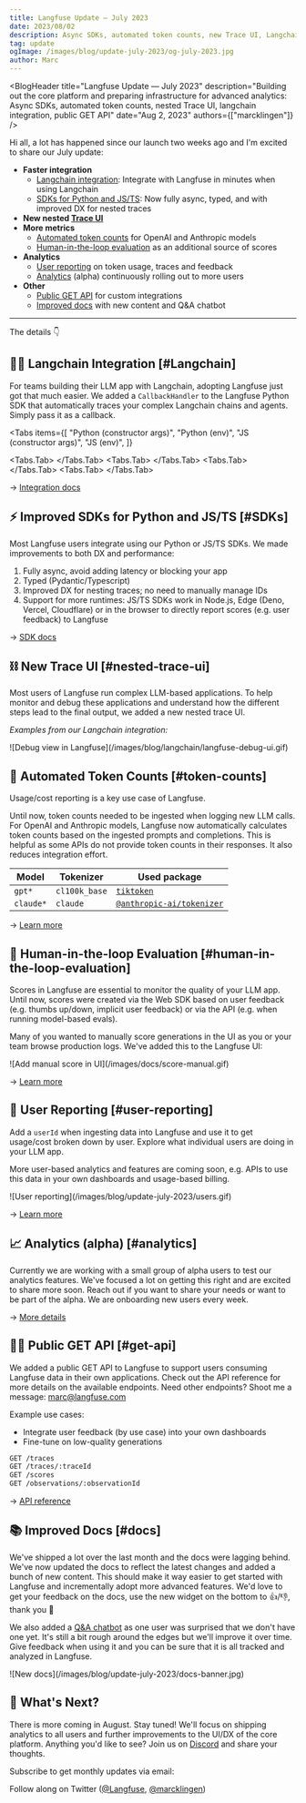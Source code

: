```yaml
---
title: Langfuse Update — July 2023
date: 2023/08/02
description: Async SDKs, automated token counts, new Trace UI, Langchain integration, public GET API, new reports, ...
tag: update
ogImage: /images/blog/update-july-2023/og-july-2023.jpg
author: Marc
---
```



<BlogHeader
  title="Langfuse Update — July 2023"
  description="Building out the core platform and preparing infrastructure for advanced analytics: Async SDKs, automated token counts, nested Trace UI, langchain integration, public GET API"
  date="Aug 2, 2023"
  authors={["marcklingen"]}
/>

Hi all, a lot has happened since our launch two weeks ago and I'm excited to share our July update:

- **Faster integration**
  - [Langchain integration](#langchain): Integrate with Langfuse in minutes when using Langchain
  - [SDKs for Python and JS/TS](#sdks): Now fully async, typed, and with improved DX for nested traces
- **New nested [Trace UI](#nested-trace-ui)**
- **More metrics**
  - [Automated token counts](#token-counts) for OpenAI and Anthropic models
  - [Human-in-the-loop evaluation](#human-in-the-loop-evaluation) as an additional source of scores
- **Analytics**
  - [User reporting](#user-reporting) on token usage, traces and feedback
  - [Analytics](#analytics) (alpha) continuously rolling out to more users
- **Other**
  - [Public GET API](#get-api) for custom integrations
  - [Improved docs](#docs) with new content and Q&A chatbot

---

The details 👇

## 🦜🔗 Langchain Integration [#Langchain]

For teams building their LLM app with Langchain, adopting Langfuse just got that much easier. We added a `CallbackHandler` to the Langfuse Python SDK that automatically traces your complex Langchain chains and agents. Simply pass it as a callback.

<Tabs
  items={[
    "Python (constructor args)",
    "Python (env)",
    "JS (constructor args)",
    "JS (env)",
  ]}
>
  <Tabs.Tab>
    <GetStartedLangchainPythonArgs />
  </Tabs.Tab>
  <Tabs.Tab>
    <GetStartedLangchainPythonEnv />
  </Tabs.Tab>
  <Tabs.Tab>
    <GetStartedLangchainJsArgs />
  </Tabs.Tab>
  <Tabs.Tab>
    <GetStartedLangchainJsEnv />
  </Tabs.Tab>
</Tabs>

→ [Integration docs](/docs/integrations/langchain/tracing)

## ⚡️ Improved SDKs for Python and JS/TS [#SDKs]

Most Langfuse users integrate using our Python or JS/TS SDKs. We made improvements to both DX and performance:

1. Fully async, avoid adding latency or blocking your app
2. Typed (Pydantic/Typescript)
3. Improved DX for nesting traces; no need to manually manage IDs
4. Support for more runtimes: JS/TS SDKs work in Node.js, Edge (Deno, Vercel, Cloudflare) or in the browser to directly report scores (e.g. user feedback) to Langfuse

→ [SDK docs](/docs/sdk)

## ⛓️ New Trace UI [#nested-trace-ui]

Most users of Langfuse run complex LLM-based applications. To help monitor and debug these applications and understand how the different steps lead to the final output, we added a new nested trace UI.

_Examples from our Langchain integration:_

<Frame>
  ![Debug view in Langfuse](/images/blog/langchain/langfuse-debug-ui.gif)
</Frame>

## 🧮 Automated Token Counts [#token-counts]

Usage/cost reporting is a key use case of Langfuse.

Until now, token counts needed to be ingested when logging new LLM calls. For OpenAI and Anthropic models, Langfuse now automatically calculates token counts based on the ingested prompts and completions. This is helpful as some APIs do not provide token counts in their responses. It also reduces integration effort.

| Model     | Tokenizer     | Used package                                                                       |
| --------- | ------------- | ---------------------------------------------------------------------------------- |
| `gpt*`    | `cl100k_base` | [`tiktoken`](https://www.npmjs.com/package/tiktoken)                               |
| `claude*` | `claude`      | [`@anthropic-ai/tokenizer`](https://www.npmjs.com/package/@anthropic-ai/tokenizer) |

→ [Learn more](/docs/model-usage-and-cost)

## 🌟 Human-in-the-loop Evaluation [#human-in-the-loop-evaluation]

Scores in Langfuse are essential to monitor the quality of your LLM app. Until now, scores were created via the Web SDK based on user feedback (e.g. thumbs up/down, implicit user feedback) or via the API (e.g. when running model-based evals).

Many of you wanted to manually score generations in the UI as you or your team browse production logs. We've added this to the Langfuse UI:

<Frame>![Add manual score in UI](/images/docs/score-manual.gif)</Frame>

→ [Learn more](/docs/scores)

## 👥 User Reporting [#user-reporting]

Add a `userId` when ingesting data into Langfuse and use it to get usage/cost broken down by user. Explore what individual users are doing in your LLM app.

More user-based analytics and features are coming soon, e.g. APIs to use this data in your own dashboards and usage-based billing.

<Frame>![User reporting](/images/blog/update-july-2023/users.gif)</Frame>

→ [Learn more](/docs/tracing/users)

## 📈 Analytics (alpha) [#analytics]

Currently we are working with a small group of alpha users to test our analytics features. We've focused a lot on getting this right and are excited to share more soon. Reach out if you want to share your needs or want to be part of the alpha. We are onboarding new users every week.

→ [More details](/docs/analytics)

## 👩‍💻 Public GET API [#get-api]

We added a public GET API to Langfuse to support users consuming Langfuse data in their own applications. Check out the API reference for more details on the available endpoints. Need other endpoints? Shoot me a message: marc@langfuse.com

Example use cases:

- Integrate user feedback (by use case) into your own dashboards
- Fine-tune on low-quality generations

```sh
GET /traces
GET /traces/:traceId
GET /scores
GET /observations/:observationId
```

→ [API reference](/docs/api)

## 📚 Improved Docs [#docs]

We've shipped a lot over the last month and the docs were lagging behind. We've now updated the docs to reflect the latest changes and added a bunch of new content. This should make it way easier to get started with Langfuse and incrementally adopt more advanced features. We'd love to get your feedback on the docs, use the new widget on the bottom to 👍/👎, thank you 🙏

We also added a [Q&A chatbot](/blog/qa-chatbot-for-langfuse-docs) as one user was surprised that we don't have one yet. It's still a bit rough around the edges but we'll improve it over time. Give feedback when using it and you can be sure that it is all tracked and analyzed in Langfuse.

<Frame>![New docs](/images/blog/update-july-2023/docs-banner.jpg)</Frame>

## 🚢 What's Next?

There is more coming in August. Stay tuned! We'll focus on shipping analytics to all users and further improvements to the UI/DX of the core platform. Anything you'd like to see? Join us on [Discord](/discord) and share your thoughts.


Subscribe to get monthly updates via email:

<ProductUpdateSignup source="Product update [July 2023]" className="mt-3" />

Follow along on Twitter ([@Langfuse](https://twitter.com/langfuse), [@marcklingen](https://twitter.com/marcklingen))


<Tweet id="1687153163332173838" />
